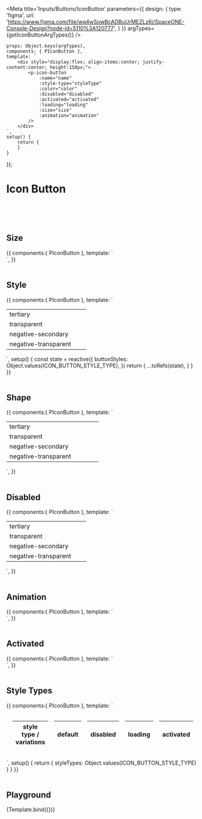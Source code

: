


<Meta title='Inputs/Buttons/IconButton' parameters={{
    design: {
        type: 'figma',
        url: 'https://www.figma.com/file/wq4wSowBcADBuUrMEZLz6i/SpaceONE-Console-Design?node-id=5110%3A120777',
    }
}} argTypes={getIconButtonArgTypes()}
/>


    props: Object.keys(argTypes),
    components: { PIconButton },
    template: `
        <div style="display:flex; align-items:center; justify-content:center; height:150px;">
            <p-icon-button
                :name="name"
                :style-type="styleType"
                :color="color"
                :disabled="disabled"
                :activated="activated"
                :loading="loading"
                :size="size"
                :animation="animation"
            />
        </div>
    `,
    setup() {
        return {
        }
    }
});


# Icon Button

<br/>
<br/>
<br/>

## Size

<Canvas>
    <Story name="size">
        {{
            components:{ PIconButton },
            template: `
                <div style="display:flex; align-items:center; justify-content:center;">
                    <p-icon-button class="flex-shrink-0 mr-8" name="ic_refresh" size="sm" />
                    <p-icon-button class="flex-shrink-0 mr-8" name="ic_refresh" />
                    <p-icon-button class="flex-shrink-0 mr-8" name="ic_refresh" size="lg" />
                </div>`,
        }}
    </Story>
</Canvas>

<br/>
<br/>

## Style

<Canvas>
    <Story name="Outlined">
        {{
            components:{ PIconButton },
            template: `
<table>
    <tr>
        <td>tertiary</td>
        <td><p-icon-button style-type="tertiary" style="margin: 0.5rem" name="ic_refresh" /></td>
    </tr>
    <tr>
        <td>transparent</td>
        <td><p-icon-button style-type="transparent" style="margin: 0.5rem" name="ic_refresh" /></td>
    </tr>
    <tr>
        <td>negative-secondary</td>
        <td><p-icon-button style-type="negative-secondary" style="margin: 0.5rem" name="ic_refresh" /></td>
    </tr>
    <tr>
        <td>negative-transparent</td>
        <td><p-icon-button style-type="negative-transparent" style="margin: 0.5rem" name="ic_refresh" /></td>
    </tr>
</table>`,
            setup() {
                const state = reactive({
                    buttonStyles: Object.values(ICON_BUTTON_STYLE_TYPE),
                })
                return {
                    ...toRefs(state),
                }
            }
        }}
    </Story>
</Canvas>

<br/>
<br/>

## Shape
<Canvas>
    <Story name="Shape">
        {{
            components:{ PIconButton },
            template: `
<table>
    <tr>
        <td>tertiary</td>
        <td><p-icon-button style-type="tertiary" style="margin: 0.5rem" name="ic_refresh" /></td>
        <td><p-icon-button style-type="tertiary" style="margin: 0.5rem" name="ic_refresh" shape="circle" /></td>
    </tr>
    <tr>
        <td>transparent</td>
        <td><p-icon-button style-type="transparent" style="margin: 0.5rem" name="ic_refresh" /></td>
        <td><p-icon-button style-type="transparent" style="margin: 0.5rem" name="ic_refresh" shape="circle" /></td>
    </tr>
    <tr>
        <td>negative-secondary</td>
        <td><p-icon-button style-type="negative-secondary" style="margin: 0.5rem" name="ic_refresh" /></td>
        <td><p-icon-button style-type="negative-secondary" style="margin: 0.5rem" name="ic_refresh" shape="circle" /></td>
    </tr>
    <tr>
        <td>negative-transparent</td>
        <td><p-icon-button style-type="negative-transparent" style="margin: 0.5rem" name="ic_refresh" /></td>
        <td><p-icon-button style-type="negative-transparent" style="margin: 0.5rem" name="ic_refresh" shape="circle" /></td>
    </tr>
</table>`,
        }}
    </Story>
</Canvas>

<br/>
<br/>


## Disabled

<Canvas>
    <Story name="Disabled">
        {{
            components:{ PIconButton },
            template: `
<table>
    <tr>
        <td>tertiary</td>
        <td><p-icon-button style-type="tertiary" style="margin: 0.5rem" name="ic_refresh" disabled /></td>
    </tr>
    <tr>
        <td>transparent</td>
        <td><p-icon-button style-type="transparent" style="margin: 0.5rem" name="ic_refresh" disabled /></td>
    </tr>
    <tr>
        <td>negative-secondary</td>
        <td><p-icon-button style-type="negative-secondary" style="margin: 0.5rem" name="ic_refresh" disabled /></td>
    </tr>
    <tr>
        <td>negative-transparent</td>
        <td><p-icon-button style-type="negative-transparent" style="margin: 0.5rem" name="ic_refresh" disabled /></td>
    </tr>
</table>`,
        }}
    </Story>
</Canvas>

<br/>
<br/>

## Animation

<Canvas>
    <Story name="Animation">
        {{
            components:{ PIconButton },
            template: `
                <div style="text-align:center">
                    <p-icon-button style-type="tertiary" animation="spin" style="margin: 0.5rem" name="ic_refresh" />
                    <p-icon-button style-type="transparent" animation="spin" style="margin: 0.5rem" name="ic_refresh" />
                </div>`,
        }}
    </Story>
</Canvas>

<br/>
<br/>


## Activated

<Canvas>
    <Story name="Activated">
        {{
            components:{ PIconButton },
            template: `
                <div style="text-align:center">
                    <p-icon-button style-type="transparent" style="margin: 0.5rem" name="ic_refresh" />
                    <p-icon-button style-type="transparent" :activated="true" style="margin: 0.5rem" name="ic_refresh" />
                </div>`,
        }}
    </Story>
</Canvas>

<br/>
<br/>

## Style Types
<Canvas>
    <Story name="Style Types">
        {{
            components:{ PIconButton },
            template: `
<table style="border-collapse: separate; border-spacing: 16px;">
    <thead>
        <tr>
            <th colspan="2">style type / variations</th>
            <th>default</th>
            <th>disabled</th>
            <th>loading</th>
            <th>activated</th>
        </tr>
    </thead>
    <tbody>
        <template v-for="(styleType) in styleTypes">
            <tr :key="styleType">
                <th colspan="2">{{styleType}}</th>
                <td><p-icon-button :style-type="styleType" name="ic_search" /></td>
                <td><p-icon-button :style-type="styleType" name="ic_search" disabled /></td>
                <td><p-icon-button :style-type="styleType" name="ic_search" loading /></td>
                <td><p-icon-button :style-type="styleType" name="ic_search" activated /></td>
            </tr>
        </template>
    </tbody>
</table>`,
            setup() {
                return {
                    styleTypes: Object.values(ICON_BUTTON_STYLE_TYPE)
                }
            }
        }}
    </Story>
</Canvas>

<br/>
<br/>


## Playground

<Canvas>
    <Story name="Playground" >
        {Template.bind({})}
    </Story>
</Canvas>

<ArgsTable story="Playground" />
